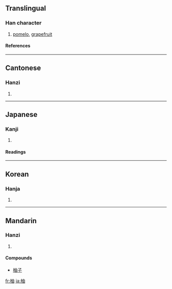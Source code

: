 ==Translingual==
===Han character===
{{Han char|rn=75|rad=木|as=05|sn=9|four=4596<sub>0</sub>|canj=木中田 (DLW)}}
# [[pomelo]], [[grapefruit]]
====References====
{{Han ref|kx=0519.120|dkj=14629|dj=0907.120|hdz=21182.050|uh=67DA|ud=26586|bh=AC63|bd=44131}}

----
==Cantonese==
===Hanzi===
{{yue-hanzi|jyut=|y=yau2, yau6}}
# {{defn|Cantonese}}

----
==Japanese==
===Kanji===
{{ja-kanji|grade=|rs=木05}}
# {{defn|Japanese}} 
====Readings====
{{ja-readings|on=[[ゆ]] (yu)|kun=[[ゆず]] (yuzu)}}
 

----
==Korean==
===Hanja===
{{ko-hanja|hangeul=[[유]], [[축]]|eumhun=|rv=yu, chuk|mr=yu, ch'uk|y=yu, chwuk}}
# {{defn|Korean}}

----
==Mandarin==
===Hanzi===
{{cmn-hanzi|pin=[[yóu]] ([[you2]]), [[yòu]] ([[you4]]), [[zhú]] ([[zhu2]])|wg=yu<sup>2</sup>, yu<sup>4</sup>, chu<sup>2</sup>}}
# {{defn|Mandarin}}

====Compounds====
*[[柚子]]

[[fr:柚]]
[[ja:柚]]